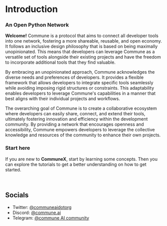 
# Introduction

### An Open Python Network

**Welcome!** Commune is a protocol that aims to connect all developer tools into one network, fostering a more shareable, reusable, and open economy. It follows an inclusive design philosophy that is based on being maximally unopinionated. This means that developers can leverage Commune as a versatile set of tools alongside their existing projects and have the freedom to incorporate additional tools that they find valuable.

By embracing an unopinionated approach, Commune acknowledges the diverse needs and preferences of developers. It provides a flexible framework that allows developers to integrate specific tools seamlessly while avoiding imposing rigid structures or constraints. This adaptability enables developers to leverage Commune's capabilities in a manner that best aligns with their individual projects and workflows.

The overarching goal of Commune is to create a collaborative ecosystem where developers can easily share, connect, and extend their tools, ultimately fostering innovation and efficiency within the development community. By providing a network that encourages openness and accessibility, Commune empowers developers to leverage the collective knowledge and resources of the community to enhance their own projects.

### Start here

If you are new to **CommuneX**, start by learning some concepts. Then you can explore the tutorials to get a better understanding on how to get started.

<StartCards />

<br />

## Socials

- Twitter: [@communeaidotorg](https://twitter.com/communeaidotorg)
- Discord: [@commune.ai](https://discord.com/invite/DgjvQXvhqf)
- Telegram: [@commune AI community](https://t.me/communecommunity)

